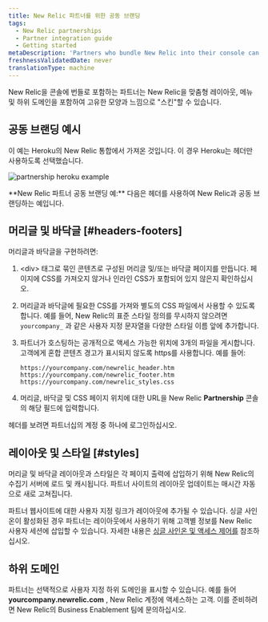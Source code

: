 ```yaml
---
title: New Relic 파트너를 위한 공동 브랜딩
tags:
  - New Relic partnerships
  - Partner integration guide
  - Getting started
metaDescription: 'Partners who bundle New Relic into their console can use co-branding, including customized layouts, menus, and sub-domains.'
freshnessValidatedDate: never
translationType: machine
---
```



New Relic을 콘솔에 번들로 포함하는 파트너는 New Relic을 맞춤형 레이아웃, 메뉴 및 하위 도메인을 포함하여 고유한 모양과 느낌으로 "스킨"할 수 있습니다.

## 공동 브랜딩 예시

이 예는 Heroku의 New Relic 통합에서 가져온 것입니다. 이 경우 Heroku는 헤더만 사용하도록 선택했습니다.

<img
  title="partnership heroku example"
  alt="partnership heroku example"
  src={partnershipHerokuNewRelicCobranding}
/>

<figcaption>
  **New Relic 파트너 공동 브랜딩 예:** 다음은 헤더를 사용하여 New Relic과 공동 브랜딩하는 예입니다.
</figcaption>

## 머리글 및 바닥글 [#headers-footers]

머리글과 바닥글을 구현하려면:

1. &lt;div> 태그로 묶인 콘텐츠로 구성된 머리글 및/또는 바닥글 페이지를 만듭니다. 페이지에 CSS를 가져오지 않거나 인라인 CSS가 포함되어 있지 않은지 확인하십시오.

2. 머리글과 바닥글에 필요한 CSS를 가져와 별도의 CSS 파일에서 사용할 수 있도록 합니다. 예를 들어, New Relic의 표준 스타일 정의를 무시하지 않으려면 `yourcompany_` 과 같은 사용자 지정 문자열을 다양한 스타일 이름 앞에 추가합니다.

3. 파트너가 호스팅하는 공개적으로 액세스 가능한 위치에 3개의 파일을 게시합니다. 고객에게 혼합 콘텐츠 경고가 표시되지 않도록 https를 사용합니다. 예를 들어:

   ```
   https://yourcompany.com/newrelic_header.htm
   https://yourcompany.com/newrelic_footer.htm
   https://yourcompany.com/newrelic_styles.css
   ```

4. 머리글, 바닥글 및 CSS 페이지 위치에 대한 URL을 New Relic **Partnership** 콘솔의 해당 필드에 입력합니다.

<Callout variant="tip">
  헤더를 보려면 파트너십의 계정 중 하나에 로그인하십시오.
</Callout>

## 레이아웃 및 스타일 [#styles]

머리글 및 바닥글 레이아웃과 스타일은 각 페이지 출력에 삽입하기 위해 New Relic의 수집기 서버에 로드 및 캐시됩니다. 파트너 사이트의 레이아웃 업데이트는 매시간 자동으로 새로 고쳐집니다.

파트너 웹사이트에 대한 사용자 지정 링크가 레이아웃에 추가될 수 있습니다. 싱글 사인온이 활성화된 경우 파트너는 레이아웃에서 사용하기 위해 고객별 정보를 New Relic 사용자 세션에 삽입할 수 있습니다. 자세한 내용은 [싱글 사인온 및 액세스 제어를](/docs/accounts-partnerships/partnerships/partner-integration-guide/single-sign-access-control) 참조하십시오.

## 하위 도메인

파트너는 선택적으로 사용자 지정 하위 도메인을 표시할 수 있습니다. 예를 들어 **yourcompany.newrelic.com** , New Relic 계정에 액세스하는 고객. 이를 준비하려면 New Relic의 Business Enablement 팀에 문의하십시오.